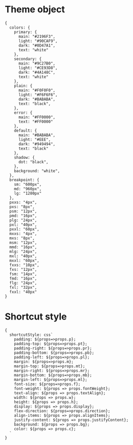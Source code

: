 
<Meta title='Others|Others'/>

# Theme object
```
{
  colors: {
    primary: {
      main: "#2196F3",
      light: "#90CAF9",
      dark: "#0D47A1",
      text: "white"
    },
    secondary: {
      main: "#9C27B0",
      light: "#CE93D8",
      dark: "#4A148C",
      text: "white"
    },
    plain: {
      main: "#F0F0F0",
      light: "#F6F6F6",
      dark: "#BABABA",
      text: "black",
    },
    error: {
      main: "#FF0000",
      text: "#FF0000"
    },
    default: {
      main: "#BABABA",
      light: "#EEE",
      dark: "#949494",
      text: "black"
    },
    shadow: {
      dot: "black",
    },
    background: "white",
  },
  breakpoint: {
    sm: "600px",
    md: "960px",
    lg: "1280px"
  },
  pxxs: "4px",
  pxs: "8px",
  psm: "12px",
  pmd: "16px",
  plg: "24px",
  pxl: "40px",
  pxxl: "60px",
  mxxs: "4px",
  mxs: "8px",
  msm: "12px",
  mmd: "16px",
  mlg: "24px",
  mxl: "40px",
  mxxl: "60px",
  fxxs: "10px",
  fxs: "12px",
  fsm: "14px",
  fmd: "16px",
  flg: "24px",
  fxl: "32px",
  fxxl: "40px"
}
```

# Shortcut style
```
{
  shortcutStyle: css`
    padding: ${props=>props.p};
    padding-top: ${props=>props.pt};
    padding-right: ${props=>props.pr};
    padding-bottom: ${props=>props.pb};
    padding-left: ${props=>props.pl};
    margin: ${props=>props.m};
    margin-top: ${props=>props.mt};
    margin-right: ${props=>props.mr};
    margin-bottom: ${props=>props.mb};
    margin-left: ${props=>props.ml};
    font-size: ${props=>props.f};
    font-weight: ${props => props.fontWeight};
    text-align: ${props => props.textAlign};
    width: ${props => props.w};
    height: ${props => props.h};
    display: ${props => props.display};
    flex-direction: ${props=>props.direction};
    align-items: ${props => props.alignItems};
    justify-content: ${props => props.justifyContent};
    background: ${props => props.bg};
    color: ${props => props.c};
  `
}
```